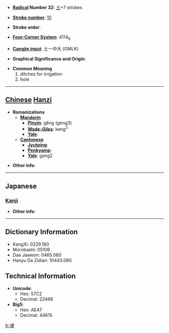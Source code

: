 * '''[[Wiktionary:Chinese radical index| Radical]] Number 32''': [[Wiktionary:Chinese radical index 土|土]]+7 strokes

* '''[[Wiktionary:Chinese total strokes index|Stroke number]]''': [[Wiktionary:Chinese total strokes index 10|10]]

* '''Stroke order''': 

* '''[[Wiktionary:Chinese four corner index|Four-Corner System]]''': 4114<sub>6</sub>

* '''[[Wiktionary:Chinese Cangjie index|Cangjie input]]''': 土一中大 (GMLK)

* '''Graphical Significance and Origin''': 

* '''Common Meaning'''
*#ditches for irrigation
*# hole


----

== [[Chinese]] [[Hanzi]] ==

* '''Romanizations'''
** '''[[Mandarin]]'''
*** '''[[Pinyin]]''': gěng (geng3)
*** '''[[Wade-Giles]]''': keng<sup>3</sup>
*** '''[[Yale]]''': 
** '''[[Cantonese]]'''
*** '''[[Jyutping]]''':
*** '''[[Penkyamp]]''': 
*** '''[[Yale]]''': gang2

* '''Other info''': 

----

==Japanese==
===[[Kanji]]===
{{kanji|on readings=[[かう]] (kau), [[きょう]] (kyō)|kun readings=[[あな]] (ana), [[つつみ]] (tsutsumi), [[あぜ]] (aze)}}

* '''Other info''':  

----

== Dictionary Information ==

* KangXi: 0229.180
* Morobashi: 05106
* Dae Jaweon: 0465.080
* Hanyu Da Zidian: 10443.080

== Technical Information ==

* '''Unicode''':
** Hex: 57C2
** Decimal: 22466
* '''Big5''':
** Hex: AE47
** Decimal: 44615

[[fr:埂]]